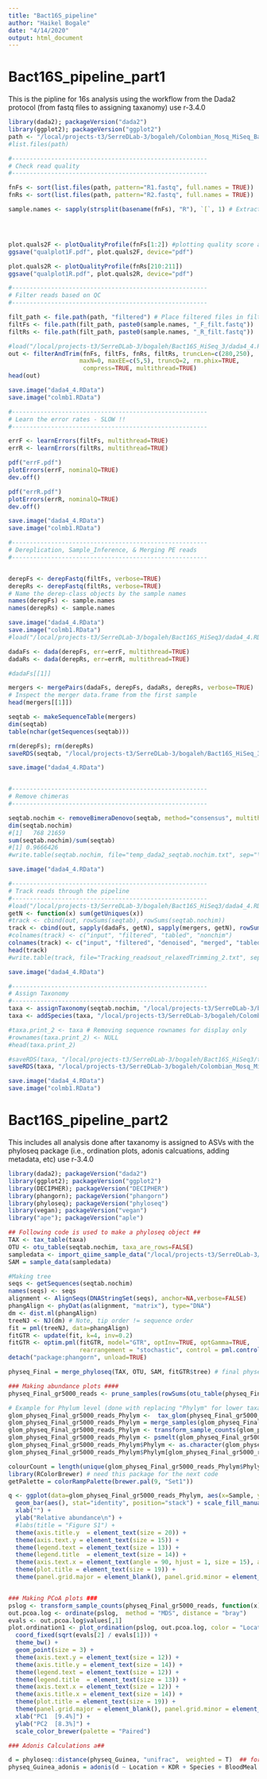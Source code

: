 ```yaml
---
title: "Bact16S_pipeline"
author: "Haikel Bogale"
date: "4/14/2020"
output: html_document
---
```


# Bact16S_pipeline_part1
This is the pipline for 16s analysis using the workflow from the Dada2 protocol (from fastq files to assigning taxanomy)
use r-3.4.0

```r
library(dada2); packageVersion("dada2")
library(ggplot2); packageVersion("ggplot2")
path <- "/local/projects-t3/SerreDLab-3/bogaleh/Colombian_Mosq_MiSeq_Bact16S/Fastq_reads/"
#list.files(path)

#-------------------------------------------------------
# Check read quality
#-------------------------------------------------------

fnFs <- sort(list.files(path, pattern="R1.fastq", full.names = TRUE))
fnRs <- sort(list.files(path, pattern="R2.fastq", full.names = TRUE))

sample.names <- sapply(strsplit(basename(fnFs), "R"), `[`, 1) # Extract sample names, assuming  DNA_Plate_A10R1.fastq




plot.quals2F <- plotQualityProfile(fnFs[1:2]) #plotting quality score and saving it as pdf files
ggsave("qualplot1F.pdf", plot.quals2F, device="pdf")

plot.quals2R <- plotQualityProfile(fnRs[210:211])
ggsave("qualplot1R.pdf", plot.quals2R, device="pdf")

#-------------------------------------------------------
# Filter reads based on QC
#-------------------------------------------------------

filt_path <- file.path(path, "filtered") # Place filtered files in filtered/ subdirectory
filtFs <- file.path(filt_path, paste0(sample.names, "_F_filt.fastq"))
filtRs <- file.path(filt_path, paste0(sample.names, "_R_filt.fastq"))

#load("/local/projects-t3/SerreDLab-3/bogaleh/Bact16S_HiSeq_3/dada4_4.RData")
out <- filterAndTrim(fnFs, filtFs, fnRs, filtRs, truncLen=c(280,250),
                    maxN=0, maxEE=c(5,5), truncQ=2, rm.phix=TRUE,
                     compress=TRUE, multithread=TRUE) 
head(out)

save.image("dada4_4.RData")
save.image("colmb1.RData")

#-------------------------------------------------------
# Learn the error rates - SLOW !!
#-------------------------------------------------------

errF <- learnErrors(filtFs, multithread=TRUE)
errR <- learnErrors(filtRs, multithread=TRUE)

pdf("errF.pdf")
plotErrors(errF, nominalQ=TRUE)
dev.off()

pdf("errR.pdf")
plotErrors(errR, nominalQ=TRUE)
dev.off()

save.image("dada4_4.RData")
save.image("colmb1.RData")

#-------------------------------------------------------
# Dereplication, Sample_Inference, & Merging PE reads
#-------------------------------------------------------


derepFs <- derepFastq(filtFs, verbose=TRUE)
derepRs <- derepFastq(filtRs, verbose=TRUE)
# Name the derep-class objects by the sample names
names(derepFs) <- sample.names
names(derepRs) <- sample.names

save.image("dada4_4.RData")
save.image("colmb1.RData")
#load("/local/projects-t3/SerreDLab-3/bogaleh/Bact16S_HiSeq3/dada4_4.RData")

dadaFs <- dada(derepFs, err=errF, multithread=TRUE)
dadaRs <- dada(derepRs, err=errR, multithread=TRUE)

#dadaFs[[1]]

mergers <- mergePairs(dadaFs, derepFs, dadaRs, derepRs, verbose=TRUE)
# Inspect the merger data.frame from the first sample
head(mergers[[1]])

seqtab <- makeSequenceTable(mergers)
dim(seqtab)
table(nchar(getSequences(seqtab)))

rm(derepFs); rm(derepRs)
saveRDS(seqtab, "/local/projects-t3/SerreDLab-3/bogaleh/Bact16S_HiSeq_3/seqtab.rds")

save.image("dada4_4.RData")


#-------------------------------------------------------
# Remove chimeras
#-------------------------------------------------------

seqtab.nochim <- removeBimeraDenovo(seqtab, method="consensus", multithread=TRUE, verbose=TRUE)
dim(seqtab.nochim)
#[1]   768 21659
sum(seqtab.nochim)/sum(seqtab)
#[1] 0.9666426
#write.table(seqtab.nochim, file="temp_dada2_seqtab.nochim.txt", sep="\t", col.names=NA, quote=F)

save.image("dada4_4.RData")

#-------------------------------------------------------
# Track reads through the pipeline
#-------------------------------------------------------   
#load("/local/projects-t3/SerreDLab-3/bogaleh/Bact16S_HiSeq3/dada4_4.RData")
getN <- function(x) sum(getUniques(x))
#track <- cbind(out, rowSums(seqtab), rowSums(seqtab.nochim))
track <- cbind(out, sapply(dadaFs, getN), sapply(mergers, getN), rowSums(seqtab), rowSums(seqtab.nochim))
#colnames(track) <- c("input", "filtered", "tabled", "nonchim")
colnames(track) <- c("input", "filtered", "denoised", "merged", "tabled", "nonchim")
head(track)
#write.table(track, file="Tracking_readsout_relaxedTrimming_2.txt", sep="\t", col.names=NA, quote=F)

save.image("dada4_4.RData")

#-------------------------------------------------------
# Assign Taxonomy
#-------------------------------------------------------
taxa <- assignTaxonomy(seqtab.nochim, "/local/projects-t3/SerreDLab-3/bogaleh/Colombian_Mosq_MiSeq_Bact16S/Fastq_reads/silva_nr_v132_train_set.fa", multithread=TRUE, tryRC=TRUE)
taxa <- addSpecies(taxa, "/local/projects-t3/SerreDLab-3/bogaleh/Colombian_Mosq_MiSeq_Bact16S/Fastq_reads/silva_species_assignment_v132.fa", tryRC=TRUE, allowMultiple=TRUE)

#taxa.print_2 <- taxa # Removing sequence rownames for display only
#rownames(taxa.print_2) <- NULL
#head(taxa.print_2)

#saveRDS(taxa, "/local/projects-t3/SerreDLab-3/bogaleh/Bact16S_HiSeq3/taxa_final.rds")
saveRDS(taxa, "/local/projects-t3/SerreDLab-3/bogaleh/Colombian_Mosq_MiSeq_Bact16S/taxa_final.rds")

save.image("dada4_4.RData")
save.image("colmb1.RData")
```

# Bact16S_pipeline_part2
This includes all analysis done after taxanomy is assigned to ASVs with the phyloseq package (i.e., ordination plots, adonis calcuations, adding metadata, etc)
use r-3.4.0

```r
library(dada2); packageVersion("dada2")
library(ggplot2); packageVersion("ggplot2")
library(DECIPHER); packageVersion("DECIPHER")
library(phangorn); packageVersion("phangorn")
library(phyloseq); packageVersion("phyloseq")
library(vegan); packageVersion("vegan")
library("ape"); packageVersion("aple")

## Following code is used to make a phyloseq object ##
TAX <- tax_table(taxa)
OTU <- otu_table(seqtab.nochim, taxa_are_rows=FALSE)
sampledata <- import_qiime_sample_data("/local/projects-t3/SerreDLab-3/bogaleh/Colombian_Mosq_MiSeq_Bact16S/Colomb_Mosq_Sample_data.txt")
SAM = sample_data(sampledata)

#Making tree 
seqs <- getSequences(seqtab.nochim)
names(seqs) <- seqs
alignment <- AlignSeqs(DNAStringSet(seqs), anchor=NA,verbose=FALSE)
phangAlign <- phyDat(as(alignment, "matrix"), type="DNA")
dm <- dist.ml(phangAlign)
treeNJ <- NJ(dm) # Note, tip order != sequence order
fit = pml(treeNJ, data=phangAlign)
fitGTR <- update(fit, k=4, inv=0.2)
fitGTR <- optim.pml(fitGTR, model="GTR", optInv=TRUE, optGamma=TRUE,
                    rearrangement = "stochastic", control = pml.control(trace = 0))
detach("package:phangorn", unload=TRUE)

physeq_Final = merge_phyloseq(TAX, OTU, SAM, fitGTR$tree) # final physeq object

### Making abundance plots ####
physeq_Final_gr5000_reads <- prune_samples(rowSums(otu_table(physeq_Final)) > 5000, physeq_Final)

# Example for Phylum level (done with replacing "Phylym" for lower taxanomic levels)
glom_physeq_Final_gr5000_reads_Phylym <-  tax_glom(physeq_Final_gr5000_reads, taxrank = 'Phylym')  # agglomerate taxa
glom_physeq_Final_gr5000_reads_Phylym = merge_samples(glom_physeq_Final_gr5000_reads_Phylym, "Location") # merge samples on sample variable of interest
glom_physeq_Final_gr5000_reads_Phylym <- transform_sample_counts(glom_physeq_Final_gr5000_reads_Phylym, function(x) x/sum(x)) #get abundance in %
glom_physeq_Final_gr5000_reads_Phylym <- psmelt(glom_physeq_Final_gr5000_reads_Phylym)
glom_physeq_Final_gr5000_reads_Phylym$Phylym <- as.character(glom_physeq_Final_gr5000_reads_Phylym$Phylym) #convert to character
glom_physeq_Final_gr5000_reads_Phylym$Phylym[glom_physeq_Final_gr5000_reads_Phylym$Abundance < 0.01] <- "less than 1% abund." #rename genera with < 1% abundance

colourCount = length(unique(glom_physeq_Final_gr5000_reads_Phylym$Phylym))
library(RColorBrewer) # need this package for the next code
getPalette = colorRampPalette(brewer.pal(9, "Set1"))

q <- ggplot(data=glom_physeq_Final_gr5000_reads_Phylym, aes(x=Sample, y=Abundance, fill=Phylym)) +
  geom_bar(aes(), stat="identity", position="stack") + scale_fill_manual(values=getPalette(colourCount)) + 
  xlab("") +
  ylab("Relative abundance\n") +
  #labs(title = "Figure S1") +
  theme(axis.title.y  = element_text(size = 20)) +
  theme(axis.text.y = element_text(size = 15)) +
  theme(legend.text = element_text(size = 13)) +
  theme(legend.title  = element_text(size = 14)) +
  theme(axis.text.x = element_text(angle = 90, hjust = 1, size = 15), axis.ticks = element_blank()) +
  theme(plot.title = element_text(size = 19)) +
  theme(panel.grid.major = element_blank(), panel.grid.minor = element_blank(), panel.background = element_blank())


### Making PCoA plots ###
pslog <- transform_sample_counts(physeq_Final_gr5000_reads, function(x) log(1 + x))
out.pcoa.log <- ordinate(pslog,  method = "MDS", distance = "bray")
evals <- out.pcoa.log$values[,1]
plot.ordination1 <- plot_ordination(pslog, out.pcoa.log, color = "Location") + 
  coord_fixed(sqrt(evals[2] / evals[1])) +
  theme_bw() +
  geom_point(size = 3) +
  theme(axis.text.y = element_text(size = 12)) +
  theme(axis.title.y = element_text(size = 14)) +
  theme(legend.text = element_text(size = 12)) +
  theme(legend.title  = element_text(size = 13)) +
  theme(axis.text.x = element_text(size = 12)) +
  theme(axis.title.x = element_text(size = 14)) +
  theme(plot.title = element_text(size = 19)) +
  theme(panel.grid.major = element_blank(), panel.grid.minor = element_blank(), panel.background = element_blank()) +
  xlab("PC1  [9.4%]") + 
  ylab("PC2  [8.3%]") +
  scale_color_brewer(palette = "Paired")

### Adonis Calculations a##

d = phyloseq::distance(physeq_Guinea, "unifrac",  weighted = T)  ## for samples from Guinea only
physeq_Guinea_adonis = adonis(d ~ Location + KDR + Species + BloodMeal + Infection, df)

```
